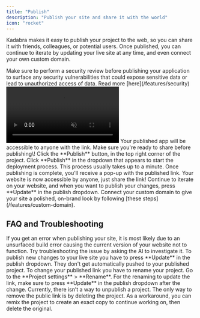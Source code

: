 ```yaml
---
title: "Publish"
description: "Publish your site and share it with the world"
icon: "rocket"
---
```


Kadabra makes it easy to publish your project to the web, so you can share it with friends, colleagues, or potential users. Once published, you can continue to iterate by updating your live site at any time, and even connect your own custom domain.

<Danger>
  Make sure to perform a security review before publishing your application to surface any security vulnerabilities that could expose sensitive data or lead to unauthorized access of data. Read more [here](/features/security)
</Danger>

<Frame>
  <video autoPlay loop muted playsInline className="w-full">
    <source src="/assets/features/videos/publish.mp4" type="video/mp4" />
  </video>
</Frame>

<Note>
  Your published app will be accessible to anyone with the link. Make sure
  you're ready to share before publishing\!
</Note>
<Steps>
  <Step title="How to publish your Kadabra project">
    Click the **Publish** button, in the top right corner of the project.
  </Step>
  <Step>
    Click **Publish** in the dropdown that appears to start the deployment process. This process usually takes up to a minute. 
  </Step>
  <Step>
    Once publishing is complete, you'll receive a pop-up with the published link. Your website is now accessible by anyone, just share the link!
  </Step>
  <Step>
    Continue to iterate on your website, and when you want to publish your changes, press **Update** in the publish dropdown. 
  </Step>
  <Step>
    Connect your custom domain to give your site a polished, on-brand look by following [these steps](/features/custom-domain).
  </Step>
</Steps>

## FAQ and Troubleshooting

<AccordionGroup>
  <Accordion title="Why can't I publish my site?">
    If you get an error when publishing your site, it is most likely due to an unsurfaced build error causing the current version of your website not to function. Try troubleshooting the issue by asking the AI to investigate it. 
  </Accordion>
  <Accordion title="Why can't I see my changes on the published version of my site?">
    To publish new changes to your live site you have to press **Update** in the publish dropdown. They don't get automatically pushed to your published project. 
  </Accordion>
  <Accordion title="Can I change my published link?">
    To change your published link you have to rename your project. Go to the **Project settings** > **Rename**. For the renaming to update the link, make sure to press **Update** in the publish dropdown after the change. 
  </Accordion>
  <Accordion title="Can I unpublish my project?">
Currently, there isn’t a way to unpublish a project. The only way to remove the public link is by deleting the project. As a workaround, you can remix the project to create an exact copy to continue working on, then delete the original.
  </Accordion>
</AccordionGroup>